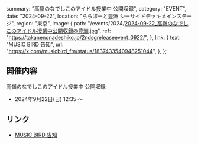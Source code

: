   summary: "高嶺のなでしこのアイドル授業中 公開収録",
  category: "EVENT",
  date: "2024-09-22",
  location: "ららぽーと豊洲 シーサイドデッキメインステージ",
  region: "東京",
  image: {
    path: "/events/2024/2024-09-22_高嶺のなでしこのアイドル授業中公開収録@豊洲.jpg",
    ref: "https://takanenonadeshiko.jp/2ndsgreleaseevent_0922/",
  },
  link: {
    text: "MUSIC BIRD 告知",
    url: "https://x.com/musicbird_fm/status/1837433540948251044",
  },
};

## 開催内容

高嶺のなでしこのアイドル授業中 公開収録

- 2024年9月22日(日) 12:35 〜

## リンク

- [MUSIC BIRD 告知](https://x.com/musicbird_fm/status/1837433540948251044)
